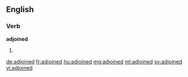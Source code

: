 ==English==

===Verb===
'''adjoined'''

# {{en-past of|adjoin}}

[[de:adjoined]]
[[fr:adjoined]]
[[hu:adjoined]]
[[mg:adjoined]]
[[ml:adjoined]]
[[sv:adjoined]]
[[vi:adjoined]]